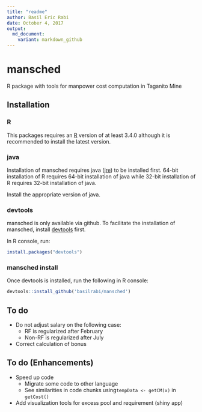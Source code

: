 ```yaml
---
title: "readme"
author: Basil Eric Rabi
date: October 4, 2017
output:
  md_document:
    variant: markdown_github
---
```


# mansched
R package with tools for manpower cost computation in Taganito Mine

## Installation

### R
This packages requires an [R](https://www.r-project.org/) version of at least
3.4.0 although it is recommended to install the latest version.

### java
Installation of mansched requires java
([jre](https://java.com/inc/BrowserRedirect1.jsp?locale=en)) to be installed 
first. 64-bit installation of R requires 64-bit installation of java while
32-bit installation of R requires 32-bit installation of java.

Install the appropriate version of java.

### devtools
mansched is only available via github.
To facilitate the installation of mansched, install
[devtools](https://github.com/hadley/devtools) first.

In R console, run:
```r
install.packages("devtools")
```

### mansched install
Once devtools is installed, run the following in R console:
```r
devtools::install_github('basilrabi/mansched')
```

## To do
* Do not adjust salary on the following case:
    + RF is regularized after February
    + Non-RF is regularized after July
* Correct calculation of bonus

## To do (Enhancements)
* Speed up code
    + Migrate some code to other language
    + See similarities in  code chunks using`tempData <- getCM(x)` in 
      `getCost()`
* Add visualization tools for excess pool and requirement (shiny app)
